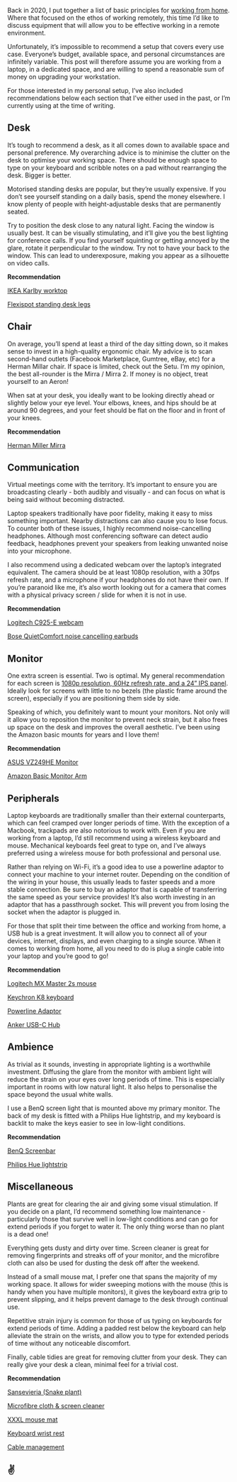
Back in 2020, I put together a list of basic principles for [working from home](/cd25930b8cc24a92bfde13b12693e6a3). Where that focused on the ethos of working remotely, this time I’d like to discuss equipment that will allow you to be effective working in a remote environment. 


Unfortunately, it’s impossible to recommend a setup that covers every use case. Everyone’s budget, available space, and personal circumstances are infinitely variable. This post will therefore assume you are working from a laptop, in a dedicated space, and are willing to spend a reasonable sum of money on upgrading your workstation.


For those interested in my personal setup, I’ve also included recommendations below each section that I’ve either used in the past, or I’m currently using at the time of writing.


## Desk


It’s tough to recommend a desk, as it all comes down to available space and personal preference. My overarching advice is to minimise the clutter on the desk to optimise your working space. There should be enough space to type on your keyboard and scribble notes on a pad without rearranging the desk. Bigger is better.


Motorised standing desks are popular, but they’re usually expensive. If you don’t see yourself standing on a daily basis, spend the money elsewhere. I know plenty of people with height-adjustable desks that are permanently seated.


Try to position the desk close to any natural light. Facing the window is usually best. It can be visually stimulating, and it’ll give you the best lighting for conference calls. If you find yourself squinting or getting annoyed by the glare, rotate it perpendicular to the window. Try not to have your back to the window. This can lead to underexposure, making you appear as a silhouette on video calls.


**Recommendation**


[IKEA Karlby worktop](https://www.ikea.com/gb/en/p/karlby-worktop-walnut-veneer-00335201/)


[Flexispot standing desk legs](https://www.amazon.co.uk/FLEXISPOT-Adjustable-Electric-Two-Stage-Automatic/dp/B07HFZP1Q3/ref=sr_1_6?crid=35K9YAEDWXO0Y&keywords=standing+desk+legs&qid=1665875715&qu=eyJxc2MiOiI0LjY3IiwicXNhIjoiNC4yNiIsInFzcCI6IjMuMzAifQ%3D%3D&sprefix=standing+desk+legs%2Caps%2C147&sr=8-6)


## Chair


On average, you’ll spend at least a third of the day sitting down, so it makes sense to invest in a high-quality ergonomic chair. My advice is to scan second-hand outlets (Facebook Marketplace, Gumtree, eBay, etc) for a Herman Millar chair. If space is limited, check out the Setu. I’m my opinion, the best all-rounder is the Mirra / Mirra 2. If money is no object, treat yourself to an Aeron!


When sat at your desk, you ideally want to be looking directly ahead or slightly below your eye level. Your elbows, knees, and hips should be at around 90 degrees, and your feet should be flat on the floor and in front of your knees.


**Recommendation**


[Herman Miller Mirra](https://www.amazon.com/Mirra-Chair-Highly-Adjustable-Herman-Miller/dp/B0035BCRRU/ref=sr_1_15?keywords=Herman+Miller&qid=1665876180&qu=eyJxc2MiOiI1LjY4IiwicXNhIjoiNi4wNyIsInFzcCI6IjUuNzMifQ%3D%3D&sr=8-15)


## Communication


Virtual meetings come with the territory. It’s important to ensure you are broadcasting clearly - both audibly and visually - and can focus on what is being said without becoming distracted.


Laptop speakers traditionally have poor fidelity, making it easy to miss something important. Nearby distractions can also cause you to lose focus. To counter both of these issues, I highly recommend noise-cancelling headphones. Although most conferencing software can detect audio feedback, headphones prevent your speakers from leaking unwanted noise into your microphone. 


I also recommend using a dedicated webcam over the laptop’s integrated equivalent. The camera should be at least 1080p resolution, with a 30fps refresh rate, and a microphone if your headphones do not have their own. If you’re paranoid like me, it’s also worth looking out for a camera that comes with a physical privacy screen / slide for when it is not in use.


**Recommendation**


[Logitech C925-E webcam](https://www.amazon.co.uk/Logitech-Auto-Focus-Webcam-Omni-Directional-Microphones/dp/B01GRE7W9O/ref=sxts_rp_s_1_0?content-id=amzn1.sym.78489f60-7584-4e4f-a0a9-1b053691012c%3Aamzn1.sym.78489f60-7584-4e4f-a0a9-1b053691012c&crid=3430EUF4UQGOK&cv_ct_cx=logitech+webcam&keywords=logitech+webcam&pd_rd_i=B01GRE7W9O&pd_rd_r=284061e3-e364-428d-932e-007832fe4d88&pd_rd_w=g5wHl&pd_rd_wg=JAvno&pf_rd_p=78489f60-7584-4e4f-a0a9-1b053691012c&pf_rd_r=1NFFPMSZDA2VZ25SHVJ1&psc=1&qid=1665876942&qu=eyJxc2MiOiI0LjE5IiwicXNhIjoiMy43MyIsInFzcCI6IjMuNjEifQ%3D%3D&sprefix=logitech+webca%2Caps%2C117&sr=1-1-1890b328-3a40-4864-baa0-a8eddba1bf6a)


[Bose QuietComfort noise cancelling earbuds](https://www.amazon.co.uk/dp/B08CJP6V6W/ref=asc_df_B08C4KWM9T1665615600000?tag=georiot-trd-21&ascsubtag=trd-gb-2956678197275574000-21&geniuslink=true&th=1)


## Monitor


One extra screen is essential. Two is optimal. My general recommendation for each screen is [1080p resolution, 60Hz refresh rate, and a 24” IPS panel](https://uk.pcpartpicker.com/products/monitor/#F=609600000&r=192001080&D=60000&P=2). Ideally look for screens with little to no bezels (the plastic frame around the screen), especially if you are positioning them side by side.


Speaking of which, you definitely want to mount your monitors. Not only will it allow you to reposition the monitor to prevent neck strain, but it also frees up space on the desk and improves the overall aesthetic. I’ve been using the Amazon basic mounts for years and I love them! 


**Recommendation**


[ASUS VZ249HE Monitor](https://www.amazon.co.uk/ASUS-VZ249HE-Monitor-Ultra-Slim-Certified/dp/B07281PZWK/ref=psdc_340832031_t3_B0859YRX7C?th=1)


[Amazon Basic Monitor Arm](https://www.amazon.co.uk/AmazonBasics-Single-Monitor-Display-Mounting/dp/B00MIBN16O/ref=sr_1_3?keywords=amazon+basics+monitor+arm&qid=1665875343&qu=eyJxc2MiOiIzLjE0IiwicXNhIjoiMi44MCIsInFzcCI6IjIuNTcifQ%3D%3D&s=computers&sprefix=amazon+basics%2Ccomputers%2C85&sr=1-3)


## Peripherals


Laptop keyboards are traditionally smaller than their external counterparts, which can feel cramped over longer periods of time. With the exception of a Macbook, trackpads are also notorious to work with. Even if you are working from a laptop, I’d still recommend using a wireless keyboard and mouse. Mechanical keyboards feel great to type on, and I’ve always preferred using a wireless mouse for both professional and personal use. 


Rather than relying on Wi-Fi, it’s a good idea to use a powerline adaptor to connect your machine to your internet router. Depending on the condition of the wiring in your house, this usually leads to faster speeds and a more stable connection. Be sure to buy an adaptor that is capable of transferring the same speed as your service provides! It’s also worth investing in an adaptor that has a passthrough socket. This will prevent you from losing the socket when the adaptor is plugged in.


For those that split their time between the office and working from home, a USB hub is a great investment. It will allow you to connect all of your devices, internet, displays, and even charging to a single source. When it comes to working from home, all you need to do is plug a single cable into your laptop and you’re good to go!


**Recommendation**


[Logitech MX Master 2s mouse](https://www.amazon.co.uk/Logitech-Rechargeable-Multi-Device-Programmable-Productivity/dp/B071KZS3MF)


[Keychron K8 keyboard](https://www.keychron.uk/products/keychron-k8-wireless-mechanical-keyboard-uk-iso-layout)


[Powerline Adaptor](https://www.amazon.co.uk/dp/B08LW5VPPV?tag=pcad03-21&linkCode=ogi&th=1&psc=1&ascsubtag=4-1-723387-6-664724-14959)


[Anker USB-C Hub](https://www.amazon.co.uk/Anker-PowerExpand-Adapter-Delivery-Ethernet-Gray/dp/B08NDGD2V5/ref=sr_1_15?crid=3JXOI78MP1MK1&keywords=anker+usb+hub&qid=1665878993&qu=eyJxc2MiOiI0LjI0IiwicXNhIjoiMi45NCIsInFzcCI6IjIuNjUifQ%3D%3D&sprefix=ankey+usb+hub%2Caps%2C102&sr=8-15)


## Ambience


As trivial as it sounds, investing in appropriate lighting is a worthwhile investment. Diffusing the glare from the monitor with ambient light will reduce the strain on your eyes over long periods of time. This is especially important in rooms with low natural light. It also helps to personalise the space beyond the usual white walls. 


I use a BenQ screen light that is mounted above my primary monitor. The back of my desk is fitted with a Philips Hue lightstrip, and my keyboard is backlit to make the keys easier to see in low-light conditions. 


**Recommendation**


[BenQ Screenbar](https://www.amazon.co.uk/BenQ-ScreenBar-Halo-Controller-Temperature/dp/B08WT889V3/ref=sr_1_5?crid=1N9LALPL4K7GI&keywords=benq+screenbar&qid=1665875930&qu=eyJxc2MiOiIyLjM3IiwicXNhIjoiMi4zNyIsInFzcCI6IjIuMjUifQ%3D%3D&sprefix=benq+screenbar%2Caps%2C94&sr=8-5)


[Philips Hue lightstrip](https://www.amazon.co.uk/Philips-Lightstrip-Ambiance-Bluetooth-Assistant/dp/B088RX9CSZ/ref=sr_1_4?crid=141DJPMWH7LF&keywords=hue+lightstrip&qid=1665875844&qu=eyJxc2MiOiIyLjk4IiwicXNhIjoiMi4wNSIsInFzcCI6IjEuOTQifQ%3D%3D&sprefix=hue+lightstrip%2Caps%2C102&sr=8-4)


## Miscellaneous


Plants are great for clearing the air and giving some visual stimulation. If you decide on a plant, I’d recommend something low maintenance - particularly those that survive well in low-light conditions and can go for extend periods if you forget to water it. The only thing worse than no plant is a dead one!


Everything gets dusty and dirty over time. Screen cleaner is great for removing fingerprints and streaks off of your monitor, and the microfibre cloth can also be used for dusting the desk off after the weekend.


Instead of a small mouse mat, I prefer one that spans the majority of my working space. It allows for wider sweeping motions with the mouse (this is handy when you have multiple monitors), it gives the keyboard extra grip to prevent slipping, and it helps prevent damage to the desk through continual use.


Repetitive strain injury is common for those of us typing on keyboards for extend periods of time. Adding a padded rest below the keyboard can help alleviate the strain on the wrists, and allow you to type for extended periods of time without any noticeable discomfort.


Finally, cable tidies are great for removing clutter from your desk. They can really give your desk a clean, minimal feel for a trivial cost.


**Recommendation**


[Sansevieria (Snake plant)](https://thelittlebotanical.com/product/sanseveria-punk-succulent-snakeplant/)


[Microfibre cloth & screen cleaner](https://www.amazon.co.uk/gp/product/B078QQRKWL/ref=ppx_yo_dt_b_search_asin_title?ie=UTF8&psc=1)


[XXXL mouse mat](https://www.amazon.co.uk/Corsair-Anti-Fray-Anti-Skid-Optimised-High-Performance/dp/B0833PQPPG/ref=psdc_340832031_t2_B08JH8C5T5?th=1)


[Keyboard wrist rest](https://www.amazon.co.uk/gp/product/B07HWKFQD6/ref=ppx_yo_dt_b_search_asin_title?ie=UTF8&psc=1)


[Cable management](https://www.amazon.co.uk/Anker-PowerExpand-Adapter-Delivery-Ethernet-Gray/dp/B08NDGD2V5/ref=sr_1_15?crid=3JXOI78MP1MK1&keywords=anker+usb+hub&qid=1665878993&qu=eyJxc2MiOiI0LjI0IiwicXNhIjoiMi45NCIsInFzcCI6IjIuNjUifQ%3D%3D&sprefix=ankey+usb+hub%2Caps%2C102&sr=8-15)


## ✌

